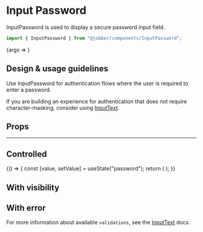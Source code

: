
<Meta title="Components/InputPassword" component={InputPassword} />

# Input Password

InputPassword is used to display a secure password input field.

```ts
import { InputPassword } from "@jobber/components/InputPassword";
```

<Canvas>
  <Story
    name="InputPassword"
    args={{
      defaultValue: "password",
      placeholder: "Password",
    }}
  >
    {args => <InputPassword {...args} />}
  </Story>
</Canvas>

## Design & usage guidelines

Use InputPassword for authentication flows where the user is required to enter a
password.

If you are building an experience for authentication that does not require
character-masking, consider using
[InputText](../?path=/docs/components-inputtext--input-text).

## Props

<ArgsTable of={InputPassword} story="InputPassword" />

---

## Controlled

<Canvas>
  <ExampleWithHooks>
    {() => {
      const [value, setValue] = useState("password");
      return (
        <InputPassword
          value={value}
          onChange={setValue}
          placeholder="Password"
        />
      );
    }}
  </ExampleWithHooks>
</Canvas>

## With visibility

<Canvas>
  <InputPassword defaultValue="password" placeholder="Password" hasVisibility />
</Canvas>

## With error

For more information about available `validations`, see the
[InputText](../?path=/docs/components-inputtext--input-text/#validation-message)
docs.

<Canvas>
  <InputPassword
    placeholder="Password"
    name="password"
    validations={{
      required: {
        value: true,
        message: "You need a password.",
      },
      minLength: {
        value: 10,
        message: "Passwords should be at least 10 characters.",
      },
    }}
  />
</Canvas>
